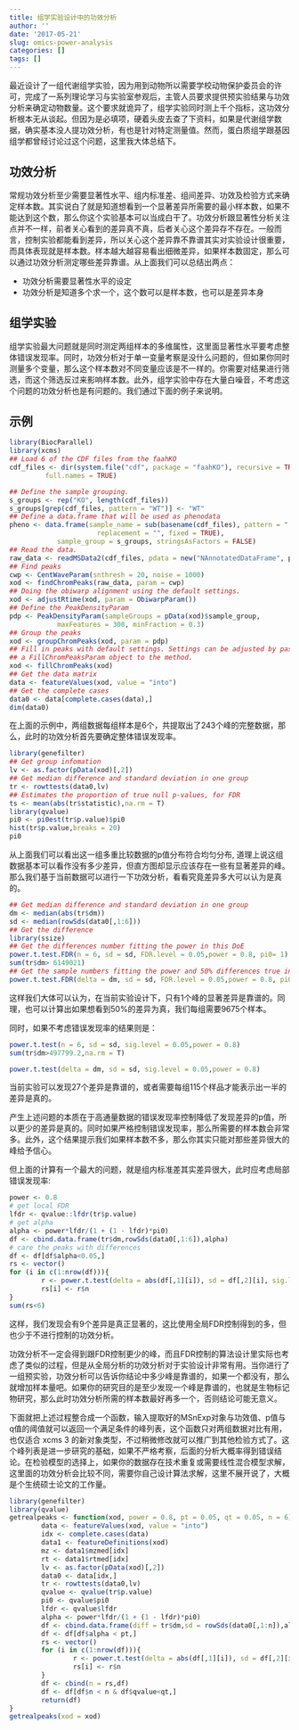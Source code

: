```yaml
---
title: 组学实验设计中的功效分析
author: ''
date: '2017-05-21'
slug: omics-power-analysis
categories: []
tags: []
---
```


最近设计了一组代谢组学实验，因为用到动物所以需要学校动物保护委员会的许可，完成了一系列理论学习与实验室参观后，主管人员要求提供预实验结果与功效分析来确定动物数量。这个要求就诡异了，组学实验同时测上千个指标，这功效分析根本无从谈起。但因为是必填项，硬着头皮去查了下资料，如果是代谢组学数据，确实基本没人提功效分析，有也是针对特定测量值。然而，蛋白质组学跟基因组学都曾经讨论过这个问题，这里我大体总结下。

## 功效分析

常规功效分析至少需要显著性水平、组内标准差、组间差异、功效及检验方式来确定样本数。其实说白了就是知道想看到一个显著差异所需要的最小样本数，如果不能达到这个数，那么你这个实验基本可以当成白干了。功效分析跟显著性分析关注点并不一样，前者关心看到的差异真不真，后者关心这个差异存不存在。一般而言，控制实验都能看到差异，所以关心这个差异靠不靠谱其实对实验设计很重要，而具体表现就是样本数。样本越大越容易看出细微差异，如果样本数固定，那么可以通过功效分析测定哪些差异靠谱。从上面我们可以总结出两点：

- 功效分析需要显著性水平的设定
- 功效分析是知道多个求一个，这个数可以是样本数，也可以是差异本身

## 组学实验

组学实验最大问题就是同时测定两组样本的多维属性，这里面显著性水平要考虑整体错误发现率。同时，功效分析对于单一变量考察是没什么问题的，但如果你同时测量多个变量，那么这个样本数对不同变量应该是不一样的。你需要对结果进行筛选，而这个筛选反过来影响样本数。此外，组学实验中存在大量白噪音，不考虑这个问题的功效分析也是有问题的。我们通过下面的例子来说明。

## 示例

```r
library(BiocParallel)
library(xcms)
## Load 6 of the CDF files from the faahKO
cdf_files <- dir(system.file("cdf", package = "faahKO"), recursive = TRUE,
         full.names = TRUE)

## Define the sample grouping.
s_groups <- rep("KO", length(cdf_files))
s_groups[grep(cdf_files, pattern = "WT")] <- "WT"
## Define a data.frame that will be used as phenodata
pheno <- data.frame(sample_name = sub(basename(cdf_files), pattern = ".CDF",
                      replacement = "", fixed = TRUE),
            sample_group = s_groups, stringsAsFactors = FALSE)
## Read the data.
raw_data <- readMSData2(cdf_files, pdata = new("NAnnotatedDataFrame", pheno))
## Find peaks 
cwp <- CentWaveParam(snthresh = 20, noise = 1000)
xod <- findChromPeaks(raw_data, param = cwp)
## Doing the obiwarp alignment using the default settings.
xod <- adjustRtime(xod, param = ObiwarpParam())
## Define the PeakDensityParam
pdp <- PeakDensityParam(sampleGroups = pData(xod)$sample_group,
            maxFeatures = 300, minFraction = 0.3)
## Group the peaks
xod <- groupChromPeaks(xod, param = pdp)
## Fill in peaks with default settings. Settings can be adjusted by passing
## a FillChromPeaksParam object to the method.
xod <- fillChromPeaks(xod)
## Get the data matrix
data <- featureValues(xod, value = "into")
## Get the complete cases
data0 <- data[complete.cases(data),]
dim(data0)
```

在上面的示例中，两组数据每组样本是6个，共提取出了243个峰的完整数据，那么，此时的功效分析首先要确定整体错误发现率。

```r
library(genefilter)
## Get group infomation
lv <- as.factor(pData(xod)[,2])
## Get median difference and standard deviation in one group
tr <- rowttests(data0,lv)
## Estimates the proportion of true null p-values, for FDR
ts <- mean(abs(tr$statistic),na.rm = T)
library(qvalue)
pi0 <- pi0est(tr$p.value)$pi0
hist(tr$p.value,breaks = 20)
pi0
```

从上面我们可以看出这一组多重比较数据的p值分布符合均匀分布, 道理上说这组数据基本可以看作没有多少差异，但直方图却显示应该存在一些有显著差异的峰。那么我们基于当前数据可以进行一下功效分析，看看究竟差异多大可以认为是真的。

```r
## Get median difference and standard deviation in one group
dm <- median(abs(tr$dm))
sd <- median(rowSds(data0[,1:6]))
## Get the difference
library(ssize)
## Get the differences number fitting the power in this DoE
power.t.test.FDR(n = 6, sd = sd, FDR.level = 0.05,power = 0.8, pi0= 1)
sum(tr$dm> 6149021)
## Get the sample numbers fitting the power and 50% differences true in this DoE
power.t.test.FDR(delta = dm, sd = sd, FDR.level = 0.05,power = 0.8, pi0= 1)
```

这样我们大体可以认为，在当前实验设计下，只有1个峰的显著差异是靠谱的。同理，也可以计算出如果想看到50%的差异为真，我们每组需要9675个样本。

同时，如果不考虑错误发现率的结果则是：

```r
power.t.test(n = 6, sd = sd, sig.level = 0.05,power = 0.8)
sum(tr$dm>497799.2,na.rm = T)

power.t.test(delta = dm, sd = sd, sig.level = 0.05,power = 0.8)
```

当前实验可以发现27个差异是靠谱的，或者需要每组115个样品才能表示出一半的差异是真的。

产生上述问题的本质在于高通量数据的错误发现率控制降低了发现差异的p值，所以更少的差异是真的。同时如果严格控制错误发现率，那么所需要的样本数会非常多。此外，这个结果提示我们如果样本数不多，那么你其实只能对那些差异很大的峰给予信心。

但上面的计算有一个最大的问题，就是组内标准差其实差异很大，此时应考虑局部错误发现率:

```r
power <- 0.8
# get local FDR
lfdr <- qvalue::lfdr(tr$p.value)
# get alpha
alpha <- power*lfdr/(1 + (1 - lfdr)*pi0)
df <- cbind.data.frame(tr$dm,rowSds(data0[,1:6]),alpha)
# care the peaks with differences
df <- df[df$alpha<0.05,]
rs <- vector()
for (i in c(1:nrow(df))){
        r <- power.t.test(delta = abs(df[,1][i]), sd = df[,2][i], sig.level = df[,3][i],power = power)
        rs[i] <- r$n
}
sum(rs<6)
```

这样，我们发现会有9个差异是真正显著的，这比使用全局FDR控制得到的多，但也少于不进行控制的功效分析。

功效分析不一定会得到跟FDR控制更少的峰，而且FDR控制的算法设计里实际也考虑了类似的过程，但是从全局分析的功效分析对于实验设计非常有用。当你进行了一组预实验，功效分析可以告诉你结论中多少峰是靠谱的，如果一个都没有，那么就增加样本量吧。如果你的研究目的是至少发现一个峰是靠谱的，也就是生物标记物研究，那么此时功效分析所需的样本数最好再多一个，否则结论可能无意义。

下面就把上述过程整合成一个函数，输入提取好的MSnExp对象与功效值、p值与q值的阈值就可以返回一个满足条件的峰列表，这个函数只对两组数据对比有用，也仅适合 xcms 3 的新对象类型，不过稍微修改就可以推广到其他检验方式了。这个峰列表是进一步研究的基础，如果不严格考察，后面的分析大概率得到错误结论。在检验模型的选择上，如果你的数据存在技术重复或需要线性混合模型求解，这里面的功效分析会比较不同，需要你自己设计算法求解，这里不展开说了，大概是个生统硕士论文的工作量。

```r
library(genefilter)
library(qvalue)
getrealpeaks <- function(xod, power = 0.8, pt = 0.05, qt = 0.05, n = 6){
        data <- featureValues(xod, value = "into")
        idx <- complete.cases(data)
        data1 <- featureDefinitions(xod)
        mz <- data1$mzmed[idx]
        rt <- data1$rtmed[idx]
        lv <- as.factor(pData(xod)[,2])
        data0 <- data[idx,]
        tr <- rowttests(data0,lv)
        qvalue <- qvalue(tr$p.value)
        pi0 <- qvalue$pi0
        lfdr <- qvalue$lfdr
        alpha <- power*lfdr/(1 + (1 - lfdr)*pi0)
        df <- cbind.data.frame(diff = tr$dm,sd = rowSds(data0[,1:n]),alpha,qvalue = qvalue$qvalues,mz,rt,data0)
        df <- df[df$alpha < pt,]
        rs <- vector()
        for (i in c(1:nrow(df))){
                r <- power.t.test(delta = abs(df[,1][i]), sd = df[,2][i], sig.level = df[,3][i],power = power)
                rs[i] <- r$n
        }
        df <- cbind(n = rs,df)
        df <- df[df$n < n & df$qvalue<qt,]
        return(df)
}
getrealpeaks(xod = xod)
```

